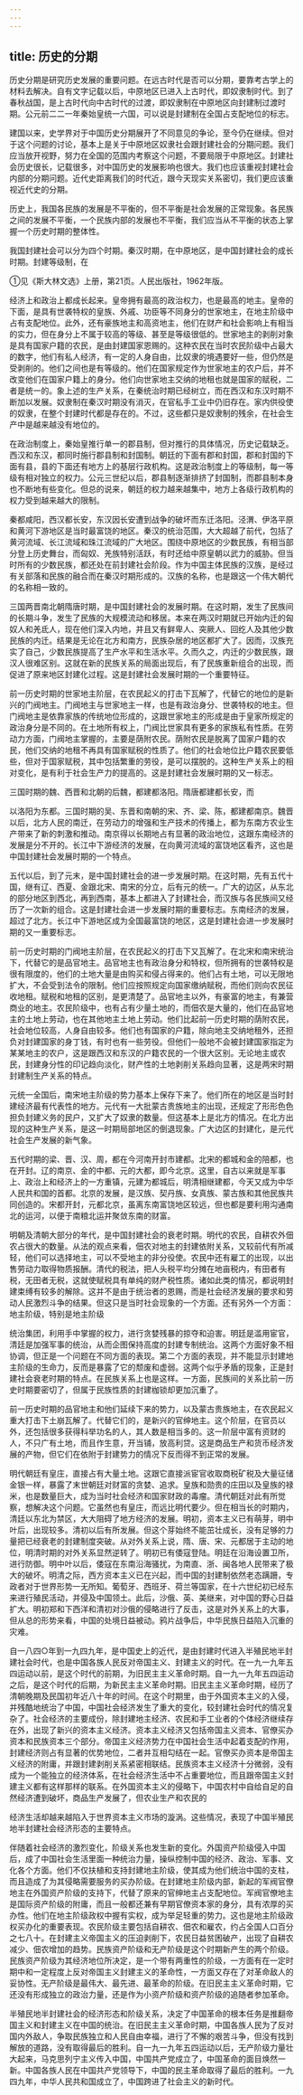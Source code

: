 ```yaml
---
---
---
```

title: 历史的分期
---



历史分期是研究历史发展的重要问题。在远古时代是否可以分期，要靠考古学上的材料去解决。自有文字记载以后，中原地区已进入上古时代，即奴隶制时代。到了春秋战国，是上古时代向中古时代的过渡，即奴隶制在中原地区向封建制过渡时期。公元前二二一年秦始皇统一六国，可以说是封建制在全国占支配地位的标志。

建国以来，史学界对于中国历史分期展开了不同意见的争论，至今仍在继续。但对于这个问题的讨论，基本上是关于中原地区奴隶社会跟封建社会的分期问题。我们应当放开视野，努力在全国的范围内考察这个问题，不要局限于中原地区。封建社会历史很长，记载很多，对中国历史的发展影响也很大。我们也应该重视封建社会内部的分期问题。近代史距离我们的时代近，跟今天现实关系密切，我们更应该重视近代史的分期。

历史上，我国各民族的发展是不平衡的，但不平衡是社会发展的正常现象。各民族之间的发展不平衡，一个民族内部的发展也不平衡，我们应当从不平衡的状态上掌握一个历史时期的整体性。

我国封建社会可以分为四个时期。秦汉时期，在中原地区，是中国封建社会的成长时期。封建等级制，在

①见《斯大林文选》上册，第21页。人民出版社，1962年版。

经济上和政治上都成长起来。皇帝拥有最高的政治权力，也是最高的地主。皇帝的下面，是具有世袭特权的皇族、外戚、功臣等不同身分的世家地主，在地主阶级中占有支配地位。此外，还有豪族地主和高资地主，他们在财产和社会影响上有相当的实力，但在身分上不属于较高的等级、甚至是等级很低的。世家地主的剥削对象是具有国家户籍的农民，是由封建国家恩赐的。这种农民在当时农民阶级中占最大的数字，他们有私人经济，有一定的人身自由，比奴隶的境遇要好一些，但仍然是受剥削的。他们之间也是有等级的。他们在国家规定作为世家地主的农户后，并不改变他们在国家户籍上的身分。他们向世家地主交纳的地租也就是国家的赋税，二者是统一的。象上述的生产关系，在秦统治时期已经树立，而在西汉和东汉时期不断加以发展。奴隶制在秦汉时期没有消灭，在官私手工业中仍旧存在。家内供役使的奴隶，在整个封建时代都是存在的。不过，这些都只是奴隶制的残余，在社会生产中是越来越没有地位的。

在政治制度上，秦始皇推行单一的郡县制，但对推行的具体情况，历史记载缺乏。西汉和东汉，都同时施行郡县制和封国制。朝廷的下面有郡和封国，郡和封国的下面有县，县的下面还有地方上的基层行政机构。这是政治制度上的等级制，每一等级有相对独立的权力。公元三世纪以后，郡县制逐渐排挤了封国制，而郡县制本身也不断地有些变化。但总的说来，朝廷的权力越来越集中，地方上各级行政机构的权力受到越来越大的限制。

秦都咸阳，西汉都长安，东汉因长安遭到战争的破坏而东迁洛阳。泾渭、伊洛平原和黄河下游地区是当时最富饶的地区。秦汉的统治范围，大大超越了前代，包括了黄河流域、长江流域和珠江流域的广大地区。围绕中原地区的少数民族，有相当部分登上历史舞台，而匈奴、羌族特别活跃，有时还给中原皇朝以武力的威胁。但当时所有的少数民族，都还处在前封建社会阶段。作为中国主体民族的汉族，是经过有关部落和民族的融合而在秦汉时期形成的。汉族的名称，也是跟这一个伟大朝代的名称相一致的。

三国两晋南北朝隋唐时期，是中国封建社会的发展时期。在这时期，发生了民族间的长期斗争，发生了民族的大规模流动和移居。本来在两汉时期就已开始内迁的匈奴人和羌氐人，现在他们深入内地，并且又有鲜卑人、突厥人、回纥人及其他少数民族的内迁。结果是无论在北方和南方，民族杂居的地区都扩大了。因而，汉族充实了自己，少数民族提高了生产水平和生活水平。久而久之，内迁的少数民族，跟汉人很难区别。这就在新的民族关系的局面出现后，有了民族重新组合的出现，而促进了原来地区封建化过程。这是封建社会发展时期的一个重要特征。

前一历史时期的世家地主阶层，在农民起义的打击下瓦解了，代替它的地位的是新兴的门阀地主。门阀地主与世家地主一样，也是有政治身分、世袭特权的地主。但门阀地主是依靠家族的传统地位形成的，这跟世家地主的形成是由于皇家所规定的政治身分是不同的。在土地所有权上，门阀比世家具有更多的家族私有性质。在劳动力方面，门阀地主掌握的，主要是荫附农民。荫附农民是脱离了国家户籍的农民，他们交纳的地租不再具有国家赋税的性质了。他们的社会地位比户籍农民要低些，但对于国家赋税，其中包括繁重的劳役，是可以摆脱的。这种生产关系上的相对变化，是有利于社会生产力的提高的。这是封建社会发展时期的又一标志。

三国时期的魏、西晋和北朝的后魏，都建都洛阳。隋唐都建都长安，而

以洛阳为东都。三国时期的吴、东晋和南朝的宋、齐、梁、陈，都建都南京。魏晋以后，北方人民的南迁，在劳动力的增强和生产技术的传播上，都为东南方农业生产带来了新的刺激和推动。南京得以长期地占有显著的政治地位，这跟东南经济的发展是分不开的。长江中下游经济的发展，在向黄河流域的富饶地区看齐，这也是中国封建社会发展时期的一个特点。

五代以后，到了元末，是中国封建社会的进一步发展时期。在这时期，先有五代十国，继有辽、西夏、金跟北宋、南宋的分立，后有元的统一。广大的边区，从东北的部分地区到西北，再到西南，基本上都进入了封建社会，而汉族与各民族间又经历了一次新的组合。这是封建社会进一步发展时期的重要标志。东南经济的发展，超过了北方。长江中下游地区成为全国最富饶的地区，这是封建社会进一步发展时期的又一重要标志。

前一历史时期的门阀地主阶层，在农民起义的打击下又瓦解了。在北宋和南宋统治下，代替它的是品官地主。品官地主也有政治身分和特权，但所拥有的世袭特权是很有限度的，他们的土地大量是由购买和侵占得来的。他们占有土地，可以无限地扩大，不会受到法令的限制。他们应按照规定向国家缴纳赋税，而他们则向农民征收地租。赋税和地租的区别，是更清楚了。品官地主以外，有豪富的地主，有兼营商业的地主。农民阶级中，也有占有少量土地的，而佃农是大量的，他们在品官地主的土地上劳动，也在其他地主土地上劳动。他们比起前一历史时期的荫附农民，社会地位较高，人身自由较多。他们也有国家的户籍，除向地主交纳地租外，还担负对封建国家的身丁钱，有时也有一些劳役。但他们一般地不会被封建国家指定为某某地主的农户，这是跟西汉和东汉的户籍农民的一个很大区别。无论地主或农民，封建身分性的印记趋向淡化，财产性的土地剥削关系趋向显著，这是两宋时期封建制生产关系的特点。

元统一全国后，南宋地主阶级的势力基本上保存下来了。他们所在的地区是当时封建经济最有代表性的地方。元代有一大批蒙古贵族地主的出现，还规定了形形色色担负封建义务的民户，又扩大了奴隶的数量。但这基本上是北方的情况。在北方出现的这种生产关系，是这一时期局部地区的倒退现象。广大边区的封建化，是元代社会生产发展的新气象。

五代时期的梁、晋、汉、周，都在今河南开封市建都。北宋的都城和金的陪都，也在开封。辽的南京、金的中都、元的大都，即今北京。这里，自古以来就是军事上、政治上和经济上的一方重镇，元建为都城后，明清相继建都，今天又成为中华人民共和国的首都。北京的发展，是汉族、契丹族、女真族、蒙古族和其他民族共同创造的。宋都开封，元都北京，虽离东南富饶地区较远，但也都是要利用沟通南北的运河，以便于南粮北运并聚敛东南的财富。

明朝及清朝大部分的年代，是中国封建社会的衰老时期。明代的农民，自耕农外佃农占很大的数量。从法的观点来看，佃农对地主的封建依附关系，又较前代有所减轻，他们可以选择地主，可以不受地主的非分役使。农民中还有雇工的出现，以出售劳动力取得物质报酬。清代的税法，把人头税平均分摊在地亩税内，有田者有税，无田者无税，这就使赋税具有单纯的财产税性质。诸如此类的情况，都说明封建束缚有较多的解除。这并不是由于统治者的恩赐，而是社会经济发展的要求和劳动人民激烈斗争的结果。但这只是当时社会现象的一个方面。还有另外一个方面：地主阶级，特别是地主阶级

统治集团，利用手中掌握的权力，进行贪婪残暴的掠夺和迫害。明廷是滥用宦官，清廷是加强军事的统治，从而企图保持高度的封建专制统治。这两个方面好象不相协调，但正是一个问题在不同方面的表现。第二个方面的表现，并不能显示封建地主阶级的生命力，反而是暴露了它的颓废和虚弱。这两个似乎矛盾的现象，正是封建社会衰老时期的特点。在民族关系上也是这样。一方面，民族间的关系比前一历史时期要密切了，但属于民族性质的封建枷锁却更加沉重了。

前一历史时期的品官地主和他们延续下来的势力，以及蒙古贵族地主，在农民起义重大打击下土崩瓦解了。代替它们的，是新兴的官绅地主。这个阶层，在官员以外，还包括很多获得科举功名的人，其人数是相当多的。这一阶层中富有资财的人，不只广有土地，而且作生意，开当铺，放高利贷。这是商品生产和货币经济发展的产物，但它们在依附于封建势力的情况下反而得不到正常的发展。

明代朝廷有皇庄，直接占有大量土地。这跟它直接派宦官收取商税矿税及大量征储金银一样，暴露了末世朝廷对财富的贪婪、追求。皇族和勋贵的庄田以及皇族的禄米，也是数量巨大，成为当时社会经济和国家财政的毒瘤。清代朝廷对此有所觉察，想解决这个问题。它虽然也有皇庄，而远比明代要少。但在相当长的时期内，清廷以东北为禁区，大大阻碍了地方经济的发展。明初，资本主义已有萌芽，明中叶后，出现较多。清初以后有所发展。但这个芽始终不能茁壮成长，没有足够的力量把已经衰老的封建制度突破。从对外关系上说，隋、唐、宋、元都居于主动的地位，明清时期的对外关系显然逆转了。明初已有倭寇登陆。明廷在沿海设置卫所，进行防御。明中叶以后，倭寇在东南沿海骚扰，为南直、浙、闽各地人民带来了极大的破坏。明清之际，西方资本主义已在兴起，而中国的封建制依然老态蹒跚，专政者对于世界形势一无所知。葡萄牙、西班牙、荷兰等国家，在十六世纪初已经东来进行殖民活动，并侵及中国领土。此后，沙俄、英、美继来，对中国的野心日益扩大。明初郑和下西洋和清初对沙俄的侵略进行了反击，这是对外关系上的大事，但从总的形势来看，中国的处境日益被动。鸦片战争后，中华民族日益陷入沉重的灾难。

自一八四○年到一九四九年，是中国史上的近代，是由封建时代进入半殖民地半封建社会时代，也是中国各族人民反对帝国主义、封建主义的时代。在一九一九年五四运动以前，是这个时代的前期，为旧民主主义革命时期。自一九一九年五四运动之后，是这个时代的后期，为新民主主义革命时期。旧民主主义革命时期，经历了清朝晚期及民国初年近八十年的时间。在这个时期里，由于外国资本主义的入侵，并残酷地统治了中国，中国社会经济发生了重大的变化，较封建社会时代的情况复杂了。社会经济的主要成份，除封建地主经济、农民和手工业者的个体经济继续存在外，出现了新兴的资本主义经济。资本主义经济又包括帝国主义资本、官僚买办资本和民族资本三个部分。帝国主义经济势力在中国社会生活中起着支配的作用，封建经济则占有显著的优势地位，二者并互相勾结在一起。官僚买办资本是帝国主义经济的附庸，并跟封建剥削关系紧密相联结。民族资本主义经济十分微弱，没有成为一个能独立的经济体系，在社会经济生活中不占重要地位，而且跟帝国主义封建主义都有这样那样的联系。在外国资本主义的侵略下，中国农村中自给自足的自然经济遭到破坏，商品生产发展了，但农业生产和农民的

经济生活却越来越陷入于世界资本主义市场的漩涡。这些情况，表现了中国半殖民地半封建社会经济形态的主要特点。

伴随着社会经济的激烈变化，阶级关系也发生新的变化。外国资产阶级侵入中国后，成了中国社会生活里面一种统治力量，操纵控制中国的经济、政治、军事、文化各个方面。他们不仅扶植和支持封建地主阶级，使其成为他们统治中国的支柱，而且造成了为其侵略需要服务的买办阶级。在封建地主阶级内部，新起的军阀官僚地主在外国资产阶级的支持下，代替了原来的官绅地主占支配地位。军阀官僚地主是国际资产阶级的附庸，而且一般都还兼有早期官僚资本家的身分，具有浓厚的买办性。他们在地主阶级政权中握有实权，成为举足轻重的势力。这也是地主阶级政权买办化的重要表现。农民阶级主要包括自耕农、佃农和雇农，约占全国人口百分之七八十。在封建主义帝国主义的压迫剥削下，农民日益贫困破产，出现了自耕农减少、佃农增加的趋势。民族资产阶级和无产阶级是这个时期新产生的两个阶级。民族资产阶级为其经济地位所决定，是一个带有两重性的阶级，一方面有在一定时期中和一定程度上反对帝国主义封建主义的革命性，一方面又存在了对革命敌人的妥协性。无产阶级是最伟大、最先进、最革命的阶级。在旧民主主义革命时期，它还没有形成独立的政治力量，还是作为小资产阶级和资产阶级的追随者参加革命。

半殖民地半封建社会的经济形态和阶级关系，决定了中国革命的根本任务是推翻帝国主义和封建主义在中国的统治。在旧民主主义革命时期，中国各族人民为了反对国内外敌人，争取民族独立和人民自由幸福，进行了不懈的艰苦斗争，但没有找到解放的道路，没有取得最后的胜利。自一九一九年五四运动以后，无产阶级力量壮大起来，马克思列宁主义传入中国，中国共产党成立了，中国革命的面目焕然一新。中国各族人民在中国共产党领导下，中国的民主革命取得了最后的胜利。一九四九年，中华人民共和国成立了，中国跨进了社会主义的新时代。